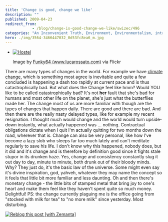 ```yaml
---
title: 'Change is good, change we like'
description: ""
published: 2009-04-23
redirect_from: 
            - /blog/change-is-good-change-we-like/swizec/496
categories: "An Inconvenient Truth, Environment, Environmentalism, intrigues, life, Uncategorized"
hero: ./img/3564-3466447032_0d53fc8ea6_m.jpg
---
```

- [![Hostel](./img/3564-3466447032_0d53fc8ea6_m.jpg "Hostel")](http://www.flickr.com/photos/22715327@N06/3466447032/)

  Image by [Funky64 (www.lucarossato.com)](http://www.flickr.com/photos/22715327@N06/3466447032/) via Flickr

There are many types of changes in the world. For example we have [climate change](http://en.wikipedia.org/wiki/An_Inconvenient_Truth "An Inconvenient Truth"), which is something most agree is inevitable and quite a few concluded is happening a dash too rapidly at current pace and is thus catastrophically bad. But what does the Change feel like hmm? Would YOU like to be called catastrophically bad? It&#x27;s not **her** fault that she&#x27;s bad for humans and most other life on the planet, she&#x27;s just what the butterflies made her. The change most of us are more familiar with though are the types of changes that happen daily. There are good and there are bad. And then there are the really nasty delayed types, like for example my recent resignation. I thought much would change and the world would turn upside-down instantly, what actually happened was ... nothing. Contractual obligations dictate when I quit I&#x27;m actually quitting for two months down the road, wherever that is. Change can also be very personal, like how I&#x27;ve become a lazy slob who sleeps far too much lately and can&#x27;t meditate regularly to save his life. I don&#x27;t know why this happened, nobody does, but it did and it&#x27;s change and is therefore by definition good since it fights stale stupor in its drunken haze. Yes, change and consistency constantly slug it out day to day, minute to minute, both drunk out of their bloody minds. Why? They just do, it&#x27;s the basic law of the universe. Some might even say it&#x27;s divine inspiration, god, yahveh, whatever they may name the concept so it feels that little bit more familiar and less daunting. Oh and then there&#x27;s monetary change - the little bits of stamped metal that bring joy to one&#x27;s heart and make them feel like they haven&#x27;t spent quite so much money. Delightful! PS: the change currently plaguing me is the office going from &quot;stocked with milk for tea&quot; to &quot;no more milk&quot; since yesterday. Most disturbing.

[![Reblog this post \[with Zemanta\]](http://img.zemanta.com/reblog_e.png?x-id=1ce089ba-a331-4d48-a0a6-fd7c2f1931e6)](http://reblog.zemanta.com/zemified/1ce089ba-a331-4d48-a0a6-fd7c2f1931e6/ "Reblog this post \[with Zemanta]")